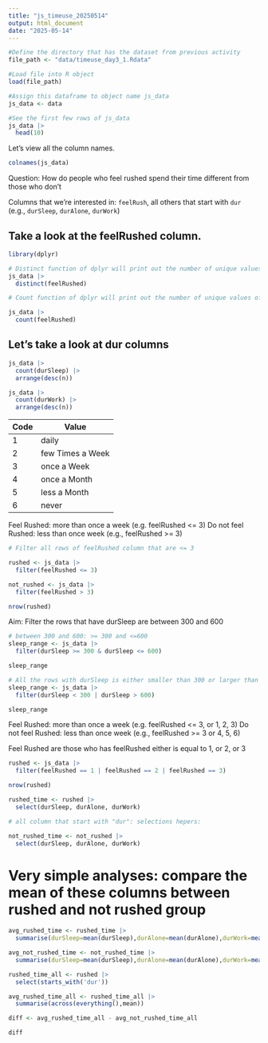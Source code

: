```yaml
---
title: "js_timeuse_20250514"
output: html_document
date: "2025-05-14"
---
```


```r
#Define the directory that has the dataset from previous activity
file_path <- "data/timeuse_day3_1.Rdata"

#Load file into R object
load(file_path)

#Assign this dataframe to object name js_data
js_data <- data

#See the first few rows of js_data
js_data |> 
  head(10)
```

Let's view all the column names. 

```r
colnames(js_data)
```
Question: How do people who feel rushed spend their time different from those who don't 

Columns that we're interested in: `feelRush`, all others that start with `dur` (e.g., `durSleep`, `durAlone`, `durWork`)

## Take a look at the feelRushed column. 

```r
library(dplyr)
```


```r
# Distinct function of dplyr will print out the number of unique values of a particular columns
js_data |> 
  distinct(feelRushed)

# Count function of dplyr will print out the number of unique values of particular columns with their counts

js_data |> 
  count(feelRushed)
```


## Let's take a look at dur columns

```r
js_data |> 
  count(durSleep) |> 
  arrange(desc(n))
```

```r
js_data |> 
  count(durWork) |> 
  arrange(desc(n))
```

| Code | Value            |
|------|------------------|
| 1    | daily            |
| 2    | few Times a Week |
| 3    | once a Week      |
| 4    | once a Month     |
| 5    | less a Month     |
| 6    | never            |


Feel Rushed: more than once a week (e.g. feelRushed <= 3)
Do not feel Rushed: less than once week (e.g., feelRushed >= 3)

```r
# Filter all rows of feelRushed column that are <= 3

rushed <- js_data |> 
  filter(feelRushed <= 3)

not_rushed <- js_data |> 
  filter(feelRushed > 3)

nrow(rushed)
```

Aim: Filter the rows that have durSleep are between 300 and 600
```r
# between 300 and 600: >= 300 and <=600 
sleep_range <- js_data |> 
  filter(durSleep >= 300 & durSleep <= 600)

sleep_range

# All the rows with durSleep is either smaller than 300 or larger than 600
sleep_range <- js_data |> 
  filter(durSleep < 300 | durSleep > 600)

sleep_range

```
Feel Rushed: more than once a week (e.g. feelRushed <= 3, or 1, 2, 3)
Do not feel Rushed: less than once week (e.g., feelRushed >= 3 or 4, 5, 6)

Feel Rushed are those who has feelRushed either is equal to 1, or 2, or 3

```r
rushed <- js_data |> 
  filter(feelRushed == 1 | feelRushed == 2 | feelRushed == 3)

nrow(rushed)

```


```r
rushed_time <- rushed |> 
  select(durSleep, durAlone, durWork)

# all column that start with "dur": selections hepers: 

not_rushed_time <- not_rushed |> 
  select(durSleep, durAlone, durWork)
```

# Very simple analyses: compare the mean of these columns between rushed and not rushed group 


```r
avg_rushed_time <- rushed_time |> 
  summarise(durSleep=mean(durSleep),durAlone=mean(durAlone),durWork=mean(durWork))

avg_not_rushed_time <- not_rushed_time |> 
  summarise(durSleep=mean(durSleep),durAlone=mean(durAlone),durWork=mean(durWork))

rushed_time_all <- rushed |>
  select(starts_with('dur'))

avg_rushed_time_all <- rushed_time_all |> 
  summarise(across(everything(),mean))
```


```r
diff <- avg_rushed_time_all - avg_not_rushed_time_all
```

```r
diff
```



